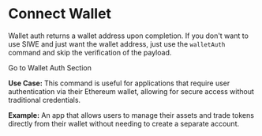 
# Connect Wallet

Wallet auth returns a wallet address upon completion. If you don't want to use SIWE and just want the wallet address, 
just use the `walletAuth` command and skip the verification of the payload.

<Link href="/mini-apps/commands/wallet-auth">Go to Wallet Auth Section</Link>

**Use Case:** This command is useful for applications that require user authentication via their Ethereum wallet,
allowing for secure access without traditional credentials.

**Example:** An app that allows users to manage their assets and trade tokens directly from their wallet without needing to create a separate account.
